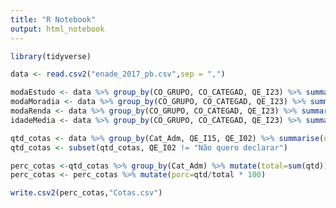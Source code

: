 ```yaml
---
title: "R Notebook"
output: html_notebook
---
```


```r
library(tidyverse)

data <- read.csv2("enade_2017_pb.csv",sep = ",")
```

```r
modaEstudo <- data %>% group_by(CO_GRUPO, CO_CATEGAD, QE_I23) %>% summarise(n=n())
modaMoradia <- data %>% group_by(CO_GRUPO, CO_CATEGAD, QE_I23) %>% summarise(n=n())
modaRenda <- data %>% group_by(CO_GRUPO, CO_CATEGAD, QE_I23) %>% summarise(n=n())
idadeMedia <- data %>% group_by(CO_GRUPO, CO_CATEGAD, QE_I23) %>% summarise(n=n())
```

```r
qtd_cotas <- data %>% group_by(Cat_Adm, QE_I15, QE_I02) %>% summarise(qtd=n())
qtd_cotas <- subset(qtd_cotas, QE_I02 != "Não quero declarar")
```

```r
perc_cotas <-qtd_cotas %>% group_by(Cat_Adm) %>% mutate(total=sum(qtd))
perc_cotas <- perc_cotas %>% mutate(porc=qtd/total * 100)
```

```r
write.csv2(perc_cotas,"Cotas.csv")
```